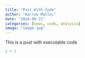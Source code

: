 ```yaml
---
title: "Post With Code"
author: "Harlow Malloc"
date: "2024-09-21"
categories: [news, code, analysis]
image: "image.jpg"
---
```


This is a post with executable code.

```r
1 + 1
```
